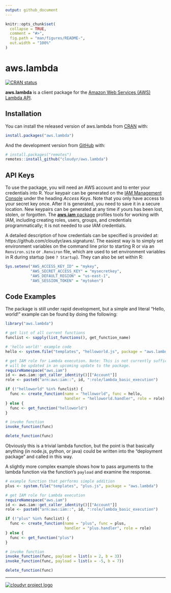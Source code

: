 ```yaml
---
output: github_document
---
```


<!-- README.md is generated from README.Rmd. Please edit that file -->

```r
knitr::opts_chunk$set(
  collapse = TRUE,
  comment = "#>",
  fig.path = "man/figures/README-",
  out.width = "100%"
)
```

# aws.lambda

<!-- badges: start -->
[![CRAN status](https://www.r-pkg.org/badges/version/aws.lambda)](https://CRAN.R-project.org/package=aws.lambda)
<!-- badges: end -->

**aws.lambda** is a client package for the [Amazon Web Services (AWS) Lambda API](https://aws.amazon.com/lambda/).

## Installation

You can install the released version of aws.lambda from [CRAN](https://CRAN.R-project.org) with:

``` r
install.packages("aws.lambda")
```

And the development version from [GitHub](https://github.com/) with:

``` r
# install.packages("remotes")
remotes::install_github("cloudyr/aws.lambda")
```
## API Keys

To use the package, you will need an AWS account and to enter your credentials into R. Your keypair can be generated on the [IAM Management Console](https://aws.amazon.com/) under the heading *Access Keys*. Note that you only have access to your secret key once. After it is generated, you need to save it in a secure location. New keypairs can be generated at any time if yours has been lost, stolen, or forgotten. The [**aws.iam** package](https://github.com/cloudyr/aws.iam) profiles tools for working with IAM, including creating roles, users, groups, and credentials programmatically; it is not needed to *use* IAM credentials.

A detailed description of how credentials can be specified is provided at: https://github.com/cloudyr/aws.signature/. The easiest way is to simply set environment variables on the command line prior to starting R or via an `Renviron.site` or `.Renviron` file, which are used to set environment variables in R during startup (see `? Startup`). They can also be set within R:

```r
Sys.setenv("AWS_ACCESS_KEY_ID" = "mykey",
           "AWS_SECRET_ACCESS_KEY" = "mysecretkey",
           "AWS_DEFAULT_REGION" = "us-east-1",
           "AWS_SESSION_TOKEN" = "mytoken")
```

## Code Examples

The package is still under rapid development, but a simple and literal "Hello, world!" example can be found by doing the following:

```r
library("aws.lambda")

# get list of all current functions
funclist <- sapply(list_functions(), get_function_name)

# 'hello world!' example code
hello <- system.file("templates", "helloworld.js", package = "aws.lambda")

# get IAM role for Lambda execution. Note: This is not currently sufficient, and
# will be updated in an upcoming update to the package.
requireNamespace("aws.iam")
id <- aws.iam::get_caller_identity()[["Account"]]
role <- paste0("arn:aws:iam::", id, ":role/lambda_basic_execution")

if (!"helloworld" %in% funclist) {
  func <- create_function(name = "helloworld", func = hello, 
                          handler = "helloworld.handler", role = role)
} else {
  func <- get_function("helloworld")
}

# invoke function
invoke_function(func)
```

```r
delete_function(func)
```

Obviously this is a trivial lambda function, but the point is that basically anything (in node.js, python, or java) could be written into the "deployment package" and called in this way.

A slightly more complex example shows how to pass arguments to the lambda function via the function's `payload` and examine the response.

```r
# example function that performs simple addition
plus <- system.file("templates", "plus.js", package = "aws.lambda")

# get IAM role for Lambda execution
requireNamespace("aws.iam")
id <- aws.iam::get_caller_identity()[["Account"]]
role <- paste0("arn:aws:iam::", id, ":role/lambda_basic_execution")

if (!"plus" %in% funclist) {
  func <- create_function(name = "plus", func = plus, 
                          handler = "plus.handler", role = role)
} else {
  func <- get_function("plus")
}

# invoke function
invoke_function(func, payload = list(a = 2, b = 3))
invoke_function(func, payload = list(a = -5, b = 7))
```


```r
delete_function(func)
```

---
[![cloudyr project logo](http://i.imgur.com/JHS98Y7.png)](https://github.com/cloudyr)
